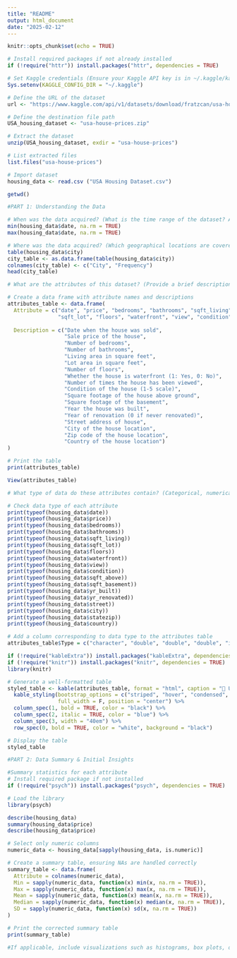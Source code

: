 ```yaml
---
title: "README"
output: html_document
date: "2025-02-12"
---
```


```r
knitr::opts_chunk$set(echo = TRUE)
```


```r
# Install required packages if not already installed
if (!require("httr")) install.packages("httr", dependencies = TRUE)

# Set Kaggle credentials (Ensure your Kaggle API key is in ~/.kaggle/kaggle.json)
Sys.setenv(KAGGLE_CONFIG_DIR = "~/.kaggle")

# Define the URL of the dataset
url <- "https://www.kaggle.com/api/v1/datasets/download/fratzcan/usa-house-prices"

# Define the destination file path 
USA_housing_dataset <- "usa-house-prices.zip"

# Extract the dataset
unzip(USA_housing_dataset, exdir = "usa-house-prices")

# List extracted files 
list.files("usa-house-prices")

# Import dataset 
housing_data <- read.csv ("USA Housing Dataset.csv")

getwd()

#PART 1: Understanding the Data

# When was the data acquired? (What is the time range of the dataset? And when it was collected)
min(housing_data$date, na.rm = TRUE)
max(housing_data$date, na.rm = TRUE)

# Where was the data acquired? (Which geographical locations are covered?)
table(housing_data$city)
city_table <- as.data.frame(table(housing_data$city))
colnames(city_table) <- c("City", "Frequency")
head(city_table)

# What are the attributes of this dataset? (Provide a brief description of each column in the dataset.)

# Create a data frame with attribute names and descriptions
attributes_table <- data.frame(
  Attribute = c("date", "price", "bedrooms", "bathrooms", "sqft_living",
                "sqft_lot", "floors", "waterfront", "view", "condition",  "sqft_above", "sqft_basement", "yr_built", "yr_renovated", "street", "city", "statezip", "country"),
 
  Description = c("Date when the house was sold",
                  "Sale price of the house",
                  "Number of bedrooms",
                  "Number of bathrooms",
                  "Living area in square feet",
                  "Lot area in square feet",
                  "Number of floors",
                  "Whether the house is waterfront (1: Yes, 0: No)",
                  "Number of times the house has been viewed",
                  "Condition of the house (1-5 scale)",
                  "Square footage of the house above ground",
                  "Square footage of the basement",
                  "Year the house was built",
                  "Year of renovation (0 if never renovated)",
                  "Street address of house", 
                  "City of the house location",
                  "Zip code of the house location",
                  "Country of the house location")
)

# Print the table
print(attributes_table)

View(attributes_table)

# What type of data do these attributes contain? (Categorical, numerical, ordinal, etc)

# Check data type of each attribute
print(typeof(housing_data$date))
print(typeof(housing_data$price))
print(typeof(housing_data$bedrooms))
print(typeof(housing_data$bathrooms))
print(typeof(housing_data$sqft_living))
print(typeof(housing_data$sqft_lot))
print(typeof(housing_data$floors))
print(typeof(housing_data$waterfront))
print(typeof(housing_data$view))
print(typeof(housing_data$condition))
print(typeof(housing_data$sqft_above))
print(typeof(housing_data$sqft_basement))
print(typeof(housing_data$yr_built))
print(typeof(housing_data$yr_renovated))
print(typeof(housing_data$street))
print(typeof(housing_data$city))
print(typeof(housing_data$statezip))
print(typeof(housing_data$country))

# Add a column corresponding to data type to the attributes table
attributes_table$Type = c("character", "double", "double", "double", "integer", "integer", "double", "integer", "integer", "integer", "integer", "integer", "integer", "integer", "character", "character", "character", "character")

if (!require("kableExtra")) install.packages("kableExtra", dependencies = TRUE)
if (!require("knitr")) install.packages("knitr", dependencies = TRUE)
library(knitr)

# Generate a well-formatted table
styled_table <- kable(attributes_table, format = "html", caption = "📌 USA Housing Data") %>%
  kable_styling(bootstrap_options = c("striped", "hover", "condensed", "responsive"),
                full_width = F, position = "center") %>%
  column_spec(1, bold = TRUE, color = "black") %>%
  column_spec(2, italic = TRUE, color = "blue") %>%
  column_spec(3, width = "40em") %>%
  row_spec(0, bold = TRUE, color = "white", background = "black")

# Display the table
styled_table

#PART 2: Data Summary & Initial Insights 

#Summary statistics for each attribute
# Install required package if not installed
if (!require("psych")) install.packages("psych", dependencies = TRUE)

# Load the library
library(psych)

describe(housing_data)
summary(housing_data$price)
describe(housing_data$price)

# Select only numeric columns
numeric_data <- housing_data[sapply(housing_data, is.numeric)]

# Create a summary table, ensuring NAs are handled correctly
summary_table <- data.frame(
  Attribute = colnames(numeric_data),
  Min = sapply(numeric_data, function(x) min(x, na.rm = TRUE)),
  Max = sapply(numeric_data, function(x) max(x, na.rm = TRUE)),
  Mean = sapply(numeric_data, function(x) mean(x, na.rm = TRUE)),
  Median = sapply(numeric_data, function(x) median(x, na.rm = TRUE)),
  SD = sapply(numeric_data, function(x) sd(x, na.rm = TRUE))
)

# Print the corrected summary table
print(summary_table)

#If applicable, include visualizations such as histograms, box plots, or scatter plots to showcase trends

```